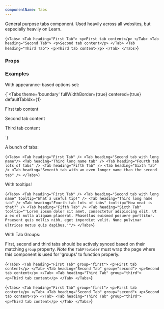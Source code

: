 ```yaml
---
componentName: Tabs
---
```


General purpose tabs component. Used heavily across all websites, but especially heavily on Learn.

<LiveComponent>{`<Tabs>
  <Tab heading="First Tab">
    <p>First tab content</p>
  </Tab>
  <Tab heading="Second Tab">
    <p>Second tab content</p>
  </Tab>
  <Tab heading="Third Tab">
    <p>Third tab content</p>
  </Tab>
</Tabs>`}</LiveComponent>

<UsageDetails packageJson={packageJson} />

### Props

<PropsTable props={componentProps} />

### Examples

With appearance-based options set:

<LiveComponent>{`<Tabs
  theme='boundary'
  fullWidthBorder={true}
  centered={true}
  defaultTabIdx={1}
>
  <Tab heading="First Tab">
    <p>First tab content</p>
  </Tab>
  <Tab heading="Second Tab">
    <p>Second tab content</p>
  </Tab>
  <Tab heading="Third Tab">
    <p>Third tab content</p>
  </Tab>
</Tabs>`}</LiveComponent>

A bunch of tabs:

<LiveComponent>{`<Tabs>
  <Tab heading="First Tab" />
  <Tab heading="Second tab with long name"/>
  <Tab heading="Third long name tab" />
  <Tab heading="Fourth tab lots of tabs" />
  <Tab heading="Fifth Tab" />
  <Tab heading="Sixth Tab" />
  <Tab heading="Seventh tab with an even longer name than the second tab" />
</Tabs>`}</LiveComponent>

With tooltips!

<LiveComponent>{`<Tabs>
  <Tab heading="First Tab" />
  <Tab heading="Second tab with long name" tooltip="What a useful tip!" />
  <Tab heading="Third long name tab" />
  <Tab heading="Fourth tab lots of tabs" tooltip="How neat is that?" />
  <Tab heading="Fifth Tab" />
  <Tab heading="Sixth Tab" tooltip="'Lorem ipsum dolor sit amet, consectetur adipiscing elit. Ut a ex et nulla aliquam placerat. Phasellus euismod posuere porttitor. Praesent quis mollis nibh, eget imperdiet velit. Nunc pulvinar ultrices metus quis dapibus.'"/>
</Tabs>`}</LiveComponent>

With Tab Groups:

First, second and third tabs should be actively synced based on their matching `group` property. _Note_ the `TabProvider` must wrap the page where this component is used for 'groups' to function properly.

<LiveComponent>{`<Tabs>
  <Tab heading="First Tab" group="first">
    <p>First tab content</p>
  </Tab>
  <Tab heading="Second Tab" group="second">
    <p>Second tab content</p>
  </Tab>
  <Tab heading="Third Tab" group="third">
    <p>Third tab content</p>
  </Tab>
</Tabs>`}</LiveComponent>

<LiveComponent>{`<Tabs>
  <Tab heading="First Tab" group="first">
    <p>First tab content</p>
  </Tab>
  <Tab heading="Second Tab" group="second">
    <p>Second tab content</p>
  </Tab>
  <Tab heading="Third Tab" group="third">
    <p>Third tab content</p>
  </Tab>
</Tabs>`}</LiveComponent>
